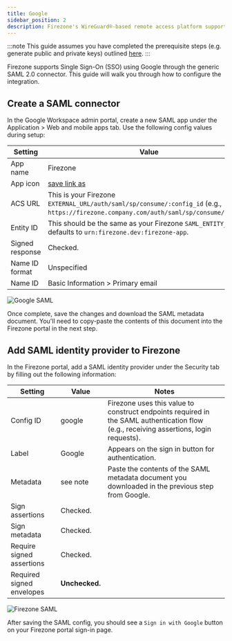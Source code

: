 ```yaml
---
title: Google
sidebar_position: 2
description: Firezone's WireGuard®-based remote access platform supports using Google as a single sign-on provider using a SAML 2.0 connector.
---
```


:::note
This guide assumes you have completed the prerequisite steps
(e.g. generate public and private keys) outlined [here](/authenticate/saml#prerequisites).
:::

Firezone supports Single Sign-On (SSO) using Google through the generic SAML 2.0
connector. This guide will walk you through how to configure the integration.

## Create a SAML connector

In the Google Workspace admin portal, create a new SAML app under
the Application > Web and mobile apps tab. Use the following config values during setup:

| Setting         | Value                                                                                                                                    |
|-----------------|------------------------------------------------------------------------------------------------------------------------------------------|
| App name        | Firezone                                                                                                                                 |
| App icon        | [save link as](https://user-images.githubusercontent.com/52545545/202567638-513dba14-ea8c-4da8-8f75-341310f1e456.png)                    |
| ACS URL         | This is your Firezone `EXTERNAL_URL/auth/saml/sp/consume/:config_id` (e.g., `https://firezone.company.com/auth/saml/sp/consume/google`). |
| Entity ID       | This should be the same as your Firezone `SAML_ENTITY_ID`, defaults to `urn:firezone.dev:firezone-app`.                                  |
| Signed response | Checked.                                                                                                                                 |
| Name ID format  | Unspecified                                                                                                                              |
| Name ID         | Basic Information > Primary email                                                                                                        |

![Google SAML](https://user-images.githubusercontent.com/52545545/202566493-43cfc9c6-3d7f-4636-9cd9-a1a94187491c.png)

Once complete, save the changes and download the SAML metadata document. You'll need
to copy-paste the contents of this document into the Firezone portal in the next step.

## Add SAML identity provider to Firezone

In the Firezone portal, add a SAML identity provider under the Security tab
by filling out the following information:

| Setting                   | Value          | Notes                                                                                                                                  |
|---------------------------|----------------|----------------------------------------------------------------------------------------------------------------------------------------|
| Config ID                 | google         | Firezone uses this value to construct endpoints required in the SAML authentication flow (e.g., receiving assertions, login requests). |
| Label                     | Google         | Appears on the sign in button for authentication.                                                                                      |
| Metadata                  | see note       | Paste the contents of the SAML metadata document you downloaded in the previous step from Google.                                      |
| Sign assertions           | Checked.       |                                                                                                                                        |
| Sign metadata             | Checked.       |                                                                                                                                        |
| Require signed assertions | Checked.       |                                                                                                                                        |
| Required signed envelopes | **Unchecked.** |                                                                                                                                        |

![Firezone SAML](https://user-images.githubusercontent.com/52545545/202566502-3a06694b-249e-4330-9f6b-39004eb36406.png)

After saving the SAML config, you should see a `Sign in with Google` button
on your Firezone portal sign-in page.
